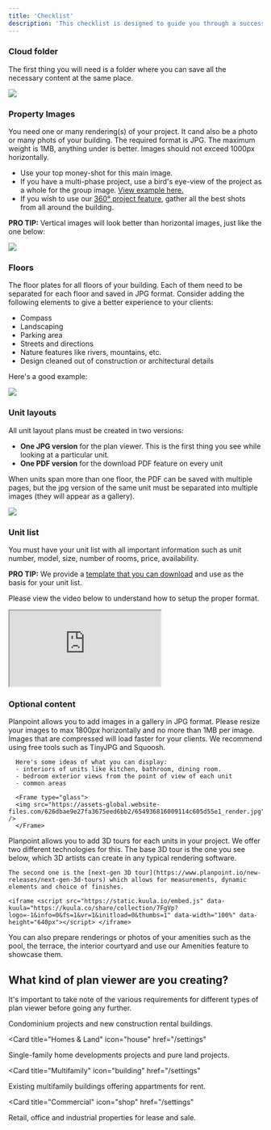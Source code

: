 ```yaml
---
title: 'Checklist'
description: 'This checklist is designed to guide you through a successful Planpoint launch, from planning and preparation to execution and post-launch tips.'
---
```


### Cloud folder

The first thing you will need is a folder where you can save all the necessary content at the same place. 

<Frame caption="Some of the most popular apps used are Dropbox, Google Drive and OneDrive">
  <img src="https://i.postimg.cc/3x558gHs/temp-Image8-IUTlr.avif" />
</Frame>

### Property Images

You need one or many rendering(s) of your project. It cand also be a photo or many phots of your building. The required format is JPG. The maximum weight is 1MB, anything under is better. Images should not exceed 1000px horizontally.

- Use your top money-shot for this main image.
- If you have a multi-phase project, use a bird's eye-view of the project as a whole for the group image. [View example here.](https://www.planpoint.io/types/rentals)
- If you wish to use our [360° project feature](https://www.planpoint.io/new-releases/360-project), gather all the best shots from all around the building.

<Tip>**PRO TIP:** Vertical images will look better than horizontal images, just like the one below:</Tip>

<Frame type="glass">
  <img src="https://assets-global.website-files.com/626dbae9e27fa3675eed6bb2/65492ef074d061dcf91f10ff_StepA1.jpg" />
</Frame>

### Floors

The floor plates for all floors of your building. Each of them need to be separated for each floor and saved in JPG format. Consider adding the following elements to give a better experience to your clients:

- Compass
- Landscaping
- Parking area
- Streets and directions
- Nature features like rivers, mountains, etc.
- Design cleaned out of construction or architectural details

Here's a good example: 

<Frame type="glass">
  <img src="https://assets-global.website-files.com/626dbae9e27fa3675eed6bb2/62a55bd6cc39b9224088b10f_How-B.jpg" />
</Frame>

### Unit layouts

All unit layout plans must be created in two versions: 

- **One JPG version** for the plan viewer. This is the first thing you see while looking at a particular unit.
- **One PDF version** for the download PDF feature on every unit

<Info>When units span more than one floor, the PDF can be saved with multiple pages, but the jpg version of the same unit must be separated into multiple images (they will appear as a gallery).</Info>

<Frame type="glass">
  <img src="https://assets-global.website-files.com/626dbae9e27fa3675eed6bb2/654932279cca1c61f0f37ff5_StepC1-p-3200.jpg" />
</Frame>

### Unit list

You must have your unit list with all important information such as unit number, model, size, number of rooms, price, availability.

<Tip>**PRO TIP:** We provide a [template that you can download](https://app.planpoint.io/assets/template.xlsx) and use as the basis for your unit list.</Tip>

Please view the video below to understand how to setup the proper format.

<iframe <script src="https://fast.wistia.com/embed/medias/dnx96aqq7s.jsonp" async></script><script src="https://fast.wistia.com/assets/external/E-v1.js" async></script><div class="wistia_responsive_padding" style="padding:58.13% 0 0 0;position:relative;"><div class="wistia_responsive_wrapper" style="height:100%;left:0;position:absolute;top:0;width:100%;"><div class="wistia_embed wistia_async_dnx96aqq7s seo=true videoFoam=true" style="height:100%;position:relative;width:100%"><div class="wistia_swatch" style="height:100%;left:0;opacity:0;overflow:hidden;position:absolute;top:0;transition:opacity 200ms;width:100%;"><img src="https://fast.wistia.com/embed/medias/dnx96aqq7s/swatch" style="filter:blur(5px);height:100%;object-fit:contain;width:100%;" alt="" aria-hidden="true" onload="this.parentNode.style.opacity=1;" /></div></div></div></div> </iframe>

### Optional content

<AccordionGroup>
  <Accordion title="Interior renderings and images" icon="image">
      Planpoint allows you to add images in a gallery in JPG format. Please resize your images to max 1800px horizontally and no more than 1MB per image. Images that are compressed will load faster for your clients. We recommend using free tools such as TinyJPG and Squoosh.

      Here's some ideas of what you can display:
      - interiors of units like kitchen, bathroom, dining room.
      - bedroom exterior views from the point of view of each unit
      - common areas

      <Frame type="glass">
      <img src="https://assets-global.website-files.com/626dbae9e27fa3675eed6bb2/654936816009114c605d55e1_render.jpg" />
      </Frame>

  </Accordion>

  <Accordion title="3D tours" icon="cube">
    Planpoint allows you to add 3D tours for each units in your project. We offer two different technologies for this. The base 3D tour is the one you see below, which 3D artists can create in any typical rendering software.

    The second one is the [next-gen 3D tour](https://www.planpoint.io/new-releases/next-gen-3d-tours) which allows for measurements, dynamic elements and choice of finishes.

    <iframe <script src="https://static.kuula.io/embed.js" data-kuula="https://kuula.co/share/collection/7FgVp?logo=-1&info=0&fs=1&vr=1&initload=0&thumbs=1" data-width="100%" data-height="640px"></script> </iframe>
    
  </Accordion>

  <Accordion title="Amenities" icon="water-ladder">
    You can also prepare renderings or photos of your amenities such as the pool, the terrace, the interior courtyard and use our Amenities feature to showcase them.
  </Accordion>
</AccordionGroup>


## What kind of plan viewer are you creating?

It's important to take note of the various requirements for different types of plan viewer before going any further.

<CardGroup>

<Card title="Condos & new appartments" icon="buildings"
  href="/settings">
  Condominium projects and new construction rental buildings.
</Card>

<Card
  title="Homes & Land"
  icon="house"
  href="/settings"
>
  Single-family home developments projects and pure land projects.
</Card>

<Card
  title="Multifamily"
  icon="building"
  href="/settings"
>
  Existing multifamily buildings offering appartments for rent.
</Card>

<Card
  title="Commercial"
  icon="shop"
  href="/settings"
>
  Retail, office and industrial properties for lease and sale.
</Card>

</CardGroup>
